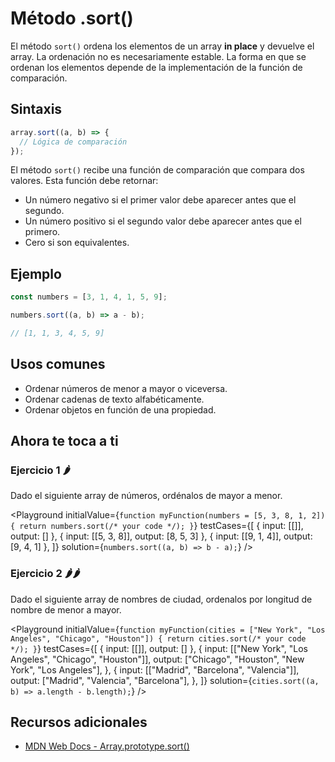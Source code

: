 
# Método .sort()

El método `sort()` ordena los elementos de un array **in place** y devuelve el array. La ordenación no es necesariamente estable. La forma en que se ordenan los elementos depende de la implementación de la función de comparación.

## Sintaxis

```jsx
array.sort((a, b) => {
  // Lógica de comparación
});
```

El método `sort()` recibe una función de comparación que compara dos valores. Esta función debe retornar:

- Un número negativo si el primer valor debe aparecer antes que el segundo.
- Un número positivo si el segundo valor debe aparecer antes que el primero.
- Cero si son equivalentes.

## Ejemplo

```jsx
const numbers = [3, 1, 4, 1, 5, 9];

numbers.sort((a, b) => a - b);

// [1, 1, 3, 4, 5, 9]
```

## Usos comunes

- Ordenar números de menor a mayor o viceversa.
- Ordenar cadenas de texto alfabéticamente.
- Ordenar objetos en función de una propiedad.

## Ahora te toca a ti

### Ejercicio 1 🌶️

Dado el siguiente array de números, ordénalos de mayor a menor.

<Playground
  initialValue={`
function myFunction(numbers = [5, 3, 8, 1, 2]) {
  return numbers.sort(/* your code */);
}
  `}
  testCases={[
    { input: [[]], output: [] },
    { input: [[5, 3, 8]], output: [8, 5, 3] },
    { input: [[9, 1, 4]], output: [9, 4, 1] },
  ]}
  solution={`numbers.sort((a, b) => b - a);`}
/>

### Ejercicio 2 🌶️🌶️

Dado el siguiente array de nombres de ciudad, ordenalos por longitud de nombre de menor a mayor.

<Playground
  initialValue={`
function myFunction(cities = ["New York", "Los Angeles", "Chicago", "Houston"]) {
  return cities.sort(/* your code */);
}
  `}
  testCases={[
    { input: [[]], output: [] },
    {
      input: [["New York", "Los Angeles", "Chicago", "Houston"]],
      output: ["Chicago", "Houston", "New York", "Los Angeles"],
    },
    {
      input: [["Madrid", "Barcelona", "Valencia"]],
      output: ["Madrid", "Valencia", "Barcelona"],
    },
  ]}
  solution={`cities.sort((a, b) => a.length - b.length);`}
/>

## Recursos adicionales

- [MDN Web Docs - Array.prototype.sort()](https://developer.mozilla.org/es/docs/Web/JavaScript/Reference/Global_Objects/Array/sort)
